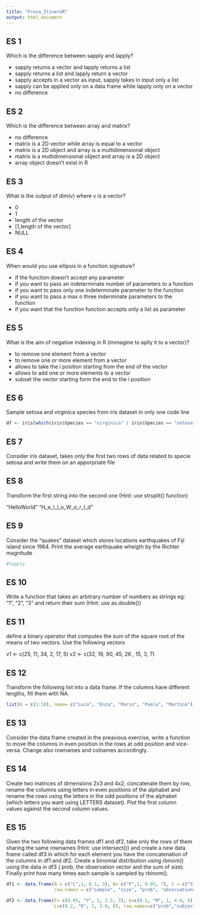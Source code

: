 ```yaml
---
title: "Prova_ItinereR"
output: html_document
---
```



## ES 1
Which is the difference between sapply and lapply?

- sapply returns a vector and lapply returns a list
- sapply returns a list and lapply return a vector 
- sapply accepts in a vector as input, sapply takes in input only a list
- sapply can be applied only on a data frame while lapply only on a vector
- no difference
  

## ES 2

Which is the difference between array and matrix?

- no difference
- matrix is a 2D vector while array is equal to a vector
- matrix is a 2D object and array is a multidimensional object
- matrix is a multidimensional object and array is a 2D object
- array object doesn't exist in R


## ES 3

What is the output of dim(v) where v is a vector?

- 0
- 1
- length of the vector
- [1,length of the vector]
- NULL


## ES 4 

When would you use ellipsis in a function signature?

- if the function doesn't accept any parameter
- if you want to pass an indeterminate number of parameters to a function
- if you want to pass only one indeterminate parameter to the function
- if you want to pass a max o three inderminate parameters to the function
- if you want that the function function accepts only a list as parameter




## ES 5

What is the aim of negative indexing in R (immagine to aplly it to a vector)?

- to remove one element from a vector
- to remove one or more element from a vector
- allows to take the i position starting from the end of the vector
- allows to add one or more elements to a vector
- subset the vector starting form the end to the i position




## ES 6
Sample setosa and virginica species from iris dataset in only one code line


```r

df <- iris[which(iris$Species == "virginica" | iris$Species == "setosa"),]
```

## ES 7 

Consider iris dataset, takes only the first two rows of data related to specie setosa and write them on an apporpriate file 

## ES 8

Transform the first string into the second one (Hint: use strsplit() function)

"HelloWorld"
"H_e_l_l_o_W_o_r_l_d"



## ES 9

Consider the "quakes" dataset which stores locations earthquakes of Fiji island since 1964.
Print the average earthquake wheigth by the Richter magnitude 
```r
#tapply
```

## ES 10


Write a function that takes an arbitrary number of numbers as strings eg: "1", "2", "3" and return their sum (Hint: use as.double())


## ES 11

define a binary operator that computes the sum of the square root of the means of two vectors. Use the following vectors

v1 <- c(25, 11, 34, 2, 17, 5)
v2 <- c(32, 16, 90, 45, 26 , 15, 3, 7)




## ES 12
Transform the following list into a data frame. If the columns have different lengths, fill them with NA.

```r
list(A = c(1:10), name= c("Luca", "Enza", "Mario", "Paola", "Martina"), B = c(rep("treated", 5), rep("untreated",5), drug = c(rep("aspirin",5))))

```

## ES 13  

Consider the data frame created in the preavious exercise, write a function to move the columns in even position in the rows at odd position and vice-versa. Change also rownames and colnames accordingly.


## ES 14

Create two matrices of dimensions 2x3 and 4x2, concatenate them by row, rename the columns using letters in even positions of the alphabet and rename the rows using the letters in the odd positions of the alphabet (which letters you want using LETTERS dataset).
Plot the first column values against the second column values.

## ES 15 

Given the two following data frames df1 and df2, take only the rows of them sharing the same rownames (Hint: use intersect()) and create a new data frame called df3 in which for each element you have the concatenation of the columns in df1 and df2. Create a binomial distribution using rbinom() using the data in df3 ( prob, the observation vector and the sum of size).
Finally print how many times each sample is sampled by rbinom(). 

```r
df1 <- data.frame(A = c("C",1, 0.1, 3), B= c("F",1, 0.05, 7), C = c("S",1, 0.2, 2), D =c("H", 1, 0.05, 4), E = c("Z", 1, 0.1, 5),
                  row.names = c("sample", "size", "prob", "observations"))

df2 <- data.frame(F= c(0.05, "Y", 1, 2.5, 3), G=c(0.1, "M", 1, 4.0, 4), H=c(0.1, "N", 1, 2.0, 6), I=c(0.05, "I", 1, 2.0, 5), 
                  L=c(0.2, "R", 1, 3.0, 8), row.names=c("prob","subject", "size", "measure", "observations"))



```
